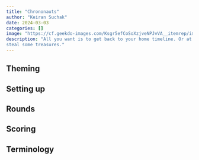 ```yaml
---
title: "Chrononauts"
author: "Keiran Suchak"
date: 2024-03-03
categories: []
image: "https://cf.geekdo-images.com/Ksgr5efCoSoXzjveNPJvVA__itemrep/img/QWA24u7c5GL6TI7cbxPhXrjsOus=/fit-in/246x300/filters:strip_icc()/pic1909256.jpg"
description: "All you want is to get back to your home timeline. Or at least
steal some treasures."
---
```


## Theming

## Setting up

## Rounds

## Scoring

## Terminology


